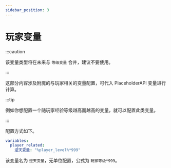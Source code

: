 ```yaml
---
sidebar_position: 3
---
```


# 玩家变量

:::caution

该变量类型将在未来与 `等级变量` 合并，建议不要使用。

:::

这部分内容涉及附魔的与玩家相关的变量配置，可代入 PlaceholderAPI 变量进行计算。

:::tip

例如你想配置一个随玩家经验等级越高而越高的变量，就可以配置此类变量。

:::

配置方式如下。

```yaml
variables:
  player_related:
    逆天变量: "%player_level%*999"
```

该变量名为 `逆天变量`，无单位配置，公式为 `玩家等级*999`。